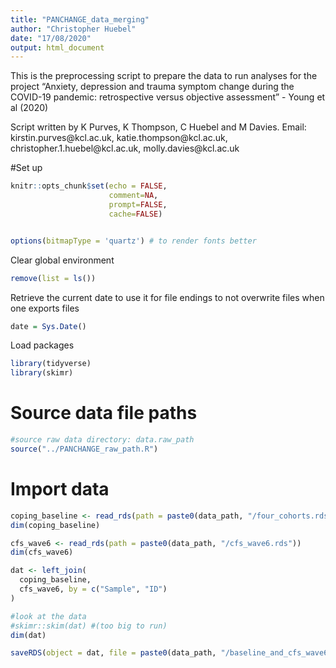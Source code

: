 ```yaml
---
title: "PANCHANGE_data_merging"
author: "Christopher Huebel"
date: "17/08/2020"
output: html_document
---
```


This is the preprocessing script to prepare the data to run analyses for the project "Anxiety, depression and trauma symptom change during the COVID-19 pandemic: retrospective versus objective assessment" - Young et al (2020)

Script written by K Purves, K Thompson, C Huebel and M Davies.
Email: kirstin.purves@kcl.ac.uk, katie.thompson@kcl.ac.uk, christopher.1.huebel@kcl.ac.uk, molly.davies@kcl.ac.uk



#Set up
```r
knitr::opts_chunk$set(echo = FALSE,
                      comment=NA,
                      prompt=FALSE,
                      cache=FALSE)


options(bitmapType = 'quartz') # to render fonts better
```

Clear global environment
```r
remove(list = ls())
```

Retrieve the current date to use it for file endings to not overwrite files when one exports files
```r
date = Sys.Date()
```


Load packages
```r
library(tidyverse)
library(skimr)
```

# Source data file paths 

```r
#source raw data directory: data.raw_path
source("../PANCHANGE_raw_path.R")
```



# Import data
```r
coping_baseline <- read_rds(path = paste0(data_path, "/four_cohorts.rds"))
dim(coping_baseline)

cfs_wave6 <- read_rds(path = paste0(data_path, "/cfs_wave6.rds"))
dim(cfs_wave6)

```


```r
dat <- left_join(
  coping_baseline,
  cfs_wave6, by = c("Sample", "ID")
)
```

```r
#look at the data 
#skimr::skim(dat) #(too big to run)
dim(dat)
```

```r
saveRDS(object = dat, file = paste0(data_path, "/baseline_and_cfs_wave6.rds"))
```

